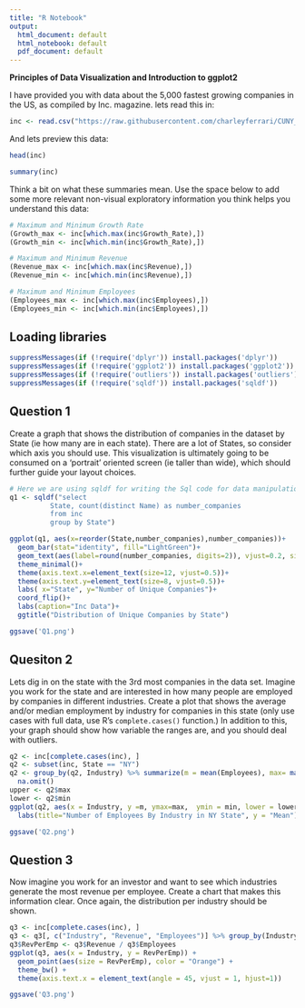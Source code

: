 ```yaml
---
title: "R Notebook"
output:
  html_document: default
  html_notebook: default
  pdf_document: default
---
```


**Principles of Data Visualization and Introduction to ggplot2**

I have provided you with data about the 5,000 fastest growing companies in the US, as compiled by Inc. magazine. lets read this in:

```r
inc <- read.csv("https://raw.githubusercontent.com/charleyferrari/CUNY_DATA_608/master/module1/Data/inc5000_data.csv", header= TRUE)
```

And lets preview this data:

```r
head(inc)
```
```r
summary(inc)
```

Think a bit on what these summaries mean. Use the space below to add some more relevant non-visual exploratory information you think helps you understand this data:

```r

# Maximum and Minimum Growth Rate
(Growth_max <- inc[which.max(inc$Growth_Rate),])
(Growth_min <- inc[which.min(inc$Growth_Rate),])

# Maximum and Minimum Revenue
(Revenue_max <- inc[which.max(inc$Revenue),])
(Revenue_min <- inc[which.min(inc$Revenue),])

# Maximum and Minimum Employees
(Employees_max <- inc[which.max(inc$Employees),])
(Employees_min <- inc[which.min(inc$Employees),])
```


## Loading libraries

```r
suppressMessages(if (!require('dplyr')) install.packages('dplyr'))
suppressMessages(if (!require('ggplot2')) install.packages('ggplot2'))
suppressMessages(if (!require('outliers')) install.packages('outliers'))
suppressMessages(if (!require('sqldf')) install.packages('sqldf'))
```

## Question 1

Create a graph that shows the distribution of companies in the dataset by State (ie how many are in each state). There are a lot of States, so consider which axis you should use. This visualization is ultimately going to be consumed on a 'portrait' oriented screen (ie taller than wide), which should further guide your layout choices.

```r
# Here we are using sqldf for writing the Sql code for data manipulation
q1 <- sqldf("select 
          State, count(distinct Name) as number_companies
          from inc 
          group by State")

ggplot(q1, aes(x=reorder(State,number_companies),number_companies))+ 
  geom_bar(stat="identity", fill="LightGreen")+
  geom_text(aes(label=round(number_companies, digits=2)), vjust=0.2, size=2.5, position=position_dodge(width = 1), hjust=1.5)+
  theme_minimal()+
  theme(axis.text.x=element_text(size=12, vjust=0.5))+
  theme(axis.text.y=element_text(size=8, vjust=0.5))+
  labs( x="State", y="Number of Unique Companies")+
  coord_flip()+
  labs(caption="Inc Data")+  
  ggtitle("Distribution of Unique Companies by State")
```

```r
ggsave('Q1.png')
```


## Quesiton 2

Lets dig in on the state with the 3rd most companies in the data set. Imagine you work for the state and are interested in how many people are employed by companies in different industries. Create a plot that shows the average and/or median employment by industry for companies in this state (only use cases with full data, use R's `complete.cases()` function.) In addition to this, your graph should show how variable the ranges are, and you should deal with outliers.

```r

q2 <- inc[complete.cases(inc), ]
q2 <- subset(inc, State == "NY") 
q2 <- group_by(q2, Industry) %>% summarize(m = mean(Employees), max= max(Employees), min = min(Employees)) %>%
  na.omit()
upper <- q2$max
lower <- q2$min
ggplot(q2, aes(x = Industry, y =m, ymax=max,  ymin = min, lower = lower, upper= upper)) + geom_boxplot(outlier.shape = NA) + coord_flip()+
  labs(title="Number of Employees By Industry in NY State", y = "Mean")

```

```r
ggsave('Q2.png')
```

## Question 3

Now imagine you work for an investor and want to see which industries generate the most revenue per employee. Create a chart that makes this information clear. Once again, the distribution per industry should be shown.

```r
q3 <- inc[complete.cases(inc), ]
q3 <- q3[, c("Industry", "Revenue", "Employees")] %>% group_by(Industry) %>% summarise_each(funs(sum))
q3$RevPerEmp <- q3$Revenue / q3$Employees
ggplot(q3, aes(x = Industry, y = RevPerEmp)) +
  geom_point(aes(size = RevPerEmp), color = "Orange") + 
  theme_bw() +
  theme(axis.text.x = element_text(angle = 45, vjust = 1, hjust=1))


```

```r
ggsave('Q3.png')
```





















